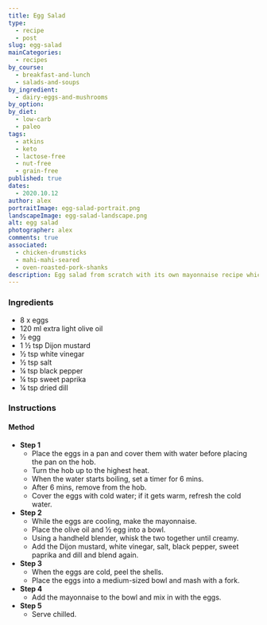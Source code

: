 ```yaml
---
title: Egg Salad
type:
  - recipe
  - post
slug: egg-salad
mainCategories:
  - recipes
by_course:
  - breakfast-and-lunch
  - salads-and-soups
by_ingredient:
  - dairy-eggs-and-mushrooms
by_option:
by_diet:
  - low-carb
  - paleo
tags:
  - atkins
  - keto
  - lactose-free
  - nut-free
  - grain-free
published: true
dates:
  - 2020.10.12
author: alex
portraitImage: egg-salad-portrait.png
landscapeImage: egg-salad-landscape.png
alt: egg salad
photographer: alex
comments: true
associated:
  - chicken-drumsticks
  - mahi-mahi-seared
  - oven-roasted-pork-shanks
description: Egg salad from scratch with its own mayonnaise recipe which the adults love but peeling all the eggs is a nightmare.
---
```


<Ingredients>

### Ingredients

- 8 x eggs
- 120 ml extra light olive oil
- ½ egg
- 1 ½ tsp Dijon mustard
- ½ tsp white vinegar
- ½ tsp salt
- ¼ tsp black pepper
- ¼ tsp sweet paprika
- ¼ tsp dried dill

</Ingredients>

<Instructions>

### Instructions

#### Method

- **Step 1**
  - Place the eggs in a pan and cover them with water before placing the pan on the hob.
  - Turn the hob up to the highest heat.
  - When the water starts boiling, set a timer for 6 mins.
  - After 6 mins, remove from the hob.
  - Cover the eggs with cold water; if it gets warm, refresh the cold water.
- **Step 2**
  - While the eggs are cooling, make the mayonnaise.
  - Place the olive oil and ½ egg into a bowl.
  - Using a handheld blender, whisk the two together until creamy.
  - Add the Dijon mustard, white vinegar, salt, black pepper, sweet paprika and dill and blend again.
- **Step 3**
  - When the eggs are cold, peel the shells.
  - Place the eggs into a medium-sized bowl and mash with a fork.
- **Step 4**
  - Add the mayonnaise to the bowl and mix in with the eggs.
- **Step 5**
  - Serve chilled.

</Instructions>

